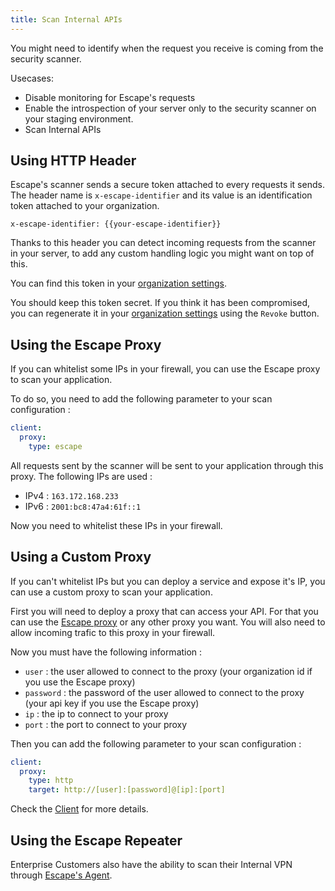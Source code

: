 ```yaml
---
title: Scan Internal APIs
---
```


You might need to identify when the request you receive is coming from the security scanner.

Usecases:

- Disable monitoring for Escape's requests
- Enable the introspection of your server only to the security scanner on your staging environment.
- Scan Internal APIs

## Using HTTP Header

Escape's scanner sends a secure token attached to every requests it sends. The header name is `x-escape-identifier` and its value is an identification token attached to your organization.

```http
x-escape-identifier: {{your-escape-identifier}}
```

Thanks to this header you can detect incoming requests from the scanner in your server, to add any custom handling logic you might want on top of this.

You can find this token in your [organization settings](https://app.escape.tech/organization/network/).

You should keep this token secret. If you think it has been compromised, you can regenerate it in your [organization settings](https://app.escape.tech/organization/network/) using the `Revoke` button.

## Using the Escape Proxy

If you can whitelist some IPs in your firewall, you can use the Escape proxy to scan your application.

To do so, you need to add the following parameter to your scan configuration :

```yaml
client:
  proxy:
    type: escape
```

All requests sent by the scanner will be sent to your application through this proxy. The following IPs are used :

- IPv4 : `163.172.168.233`
- IPv6 : `2001:bc8:47a4:61f::1`

Now you need to whitelist these IPs in your firewall.

## Using a Custom Proxy

If you can't whitelist IPs but you can deploy a service and expose it's IP, you can use a custom proxy to scan your application.

First you will need to deploy a proxy that can access your API.
For that you can use the [Escape proxy](https://github.com/Escape-Technologies/proxy) or any other proxy you want.
You will also need to allow incoming trafic to this proxy in your firewall.

Now you must have the following information :

- `user` : the user allowed to connect to the proxy (your organization id if you use the Escape proxy)
- `password` : the password of the user allowed to connect to the proxy (your api key if you use the Escape proxy)
- `ip` : the ip to connect to your proxy
- `port` : the port to connect to your proxy

Then you can add the following parameter to your scan configuration :

```yaml
client:
  proxy:
    type: http
    target: http://[user]:[password]@[ip]:[port]
```

Check the [Client](https://docs.escape.tech/advanced-usage/parameters-reference#client) for more details.

## Using the Escape Repeater

Enterprise Customers also have the ability to scan their Internal VPN through [Escape's Agent](/enterprise/repeater).
